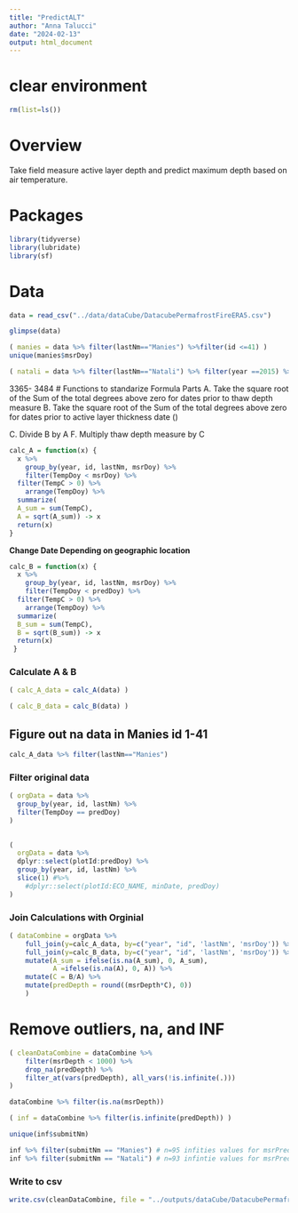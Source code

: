 ```yaml
---
title: "PredictALT"
author: "Anna Talucci"
date: "2024-02-13"
output: html_document
---
```


# clear environment
```r
rm(list=ls())
```

# Overview
Take field measure active layer depth and predict maximum depth based on air temperature.

# Packages

```r
library(tidyverse)
library(lubridate)
library(sf)
```

# Data

```r
data = read_csv("../data/dataCube/DatacubePermafrostFireERA5.csv")
```

```r
glimpse(data)
```
```r
( manies = data %>% filter(lastNm=="Manies") %>%filter(id <=41) )
unique(manies$msrDoy)
```

```r
( natali = data %>% filter(lastNm=="Natali") %>% filter(year ==2015) %>% filter(id>=3365) %>% filter(id<=3484)) %>% filter(TempDoy>259)

```
3365- 3484
# Functions to standarize
Formula Parts 
A. Take the square root of the Sum of the total degrees above zero for dates prior to thaw depth measure
B. Take the square root of the Sum of the total degrees above zero for dates prior to active layer thickness date ()

C. Divide B by A
F. Multiply thaw depth measure by C

```r
calc_A = function(x) {
  x %>% 
    group_by(year, id, lastNm, msrDoy) %>%
    filter(TempDoy < msrDoy) %>%
  filter(TempC > 0) %>%
    arrange(TempDoy) %>%
  summarize( 
  A_sum = sum(TempC),
  A = sqrt(A_sum)) -> x
  return(x)
}

```

**Change Date Depending on geographic location**
```r

calc_B = function(x) {
  x %>% 
    group_by(year, id, lastNm, msrDoy) %>%
    filter(TempDoy < predDoy) %>%
  filter(TempC > 0) %>%
    arrange(TempDoy) %>%
  summarize( 
  B_sum = sum(TempC),
  B = sqrt(B_sum)) -> x
  return(x)
 }
```



### Calculate A & B
```r
( calc_A_data = calc_A(data) )
```

```r
( calc_B_data = calc_B(data) )
```

## Figure out na data in Manies id 1-41
```r
calc_A_data %>% filter(lastNm=="Manies") 
```



### Filter original data 
```r
( orgData = data %>% 
  group_by(year, id, lastNm) %>%
  filter(TempDoy == predDoy)
)
  
```


```r
( 
  orgData = data %>% 
  dplyr::select(plotId:predDoy) %>%
  group_by(year, id, lastNm) %>%
  slice(1) #%>%
    #dplyr::select(plotId:ECO_NAME, minDate, predDoy)
)
```

### Join Calculations with Orginial
```r
( dataCombine = orgData %>% 
    full_join(y=calc_A_data, by=c("year", "id", 'lastNm', 'msrDoy')) %>%
    full_join(y=calc_B_data, by=c("year", "id", 'lastNm', 'msrDoy')) %>%
    mutate(A_sum = ifelse(is.na(A_sum), 0, A_sum),
           A =ifelse(is.na(A), 0, A)) %>%
    mutate(C = B/A) %>%
    mutate(predDepth = round((msrDepth*C), 0)) 
    )
```

# Remove outliers, na, and INF


```r
( cleanDataCombine = dataCombine %>% 
    filter(msrDepth < 1000) %>% 
    drop_na(predDepth) %>% 
    filter_at(vars(predDepth), all_vars(!is.infinite(.))) 
)

```

```r
dataCombine %>% filter(is.na(msrDepth)) 
```

```r
( inf = dataCombine %>% filter(is.infinite(predDepth)) )

unique(inf$submitNm)

inf %>% filter(submitNm == "Manies") # n=95 infities values for msrPred
inf %>% filter(submitNm == "Natali") # n=93 infintie values for msrPred

```

### Write to csv

```r
write.csv(cleanDataCombine, file = "../outputs/dataCube/DatacubePermafrostFirePredicted.csv", row.names=FALSE)
```

